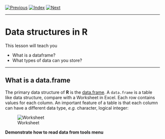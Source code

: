 [![Previous](../../img/previous.png)](../lesson2/lesson2_1.html)
[![Index](../../img/home.png)](../../index.html)
[![Next](../../img/next.png)](lesson3_2.html)

---

# Data structures in R

This lesson will teach you

* What is a dataframe?
* What types of data can you store?

----

## What is a data.frame

The primary data structure of **R** is the
[data.frame](https://stat.ethz.ch/R-manual/R-patched/library/base/html/data.frame.html). A
`data.frame` is a table like data structure, compare with a Worksheet
in Excel. Each row contains values for each column. An important
feature of a table is that each column can have a different data type,
*e.g.* character, logical integer:

![Worksheet](worksheet.png)

**Demonstrate how to read data from tools menu**

